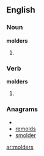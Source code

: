 ==English==
===Noun===
'''molders'''

#{{plural of|[[molder]]}}


===Verb===
'''molders'''

#{{third-person singular of|[[molder]]}}

===Anagrams===
* {{alphagram|delmors}}
* [[remolds#English|remolds]]
* [[smolder#English|smolder]]

[[ar:molders]]